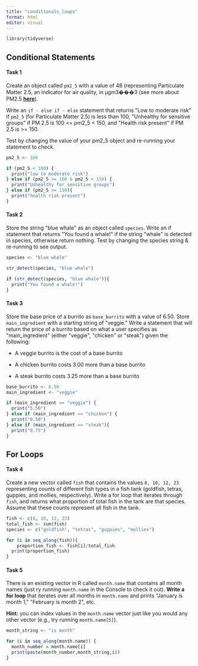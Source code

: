 ```yaml
---
title: "conditionals_loops"
format: html
editor: visual
---
```


```r
library(tidyverse)
```

## Conditional Statements

#### Task 1

Create an object called `pm2_5` with a value of 48 (representing Particulate Matter 2.5, an indicator for air quality, in μgm3���3 (see more about PM2.5 [**here**](https://www3.epa.gov/region1/airquality/pm-aq-standards.html)).

Write an `if - else if - else` statement that returns \"Low to moderate risk\" if `pm2_5` (for Particulate Matter 2.5) is less than 100, \"Unhealthy for sensitive groups\" if PM 2.5 is 100 \<= pm2_5 \< 150, and \"Health risk present\" if PM 2.5 is \>= 150.

Test by changing the value of your pm2_5 object and re-running your statement to check.

```r
pm2_5 <- 160

if (pm2_5 < 100) {
  print("low to moderate risk")
} else if (pm2_5 >= 100 & pm2_5 < 150) {
  print("Unhealthy for sensitive groups")
} else if (pm2_5 >= 150){
  print("health risk present")
}
```

#### **Task 2**

Store the string \"blue whale\" as an object called `species`. Write an if statement that returns \"You found a whale!\" if the string \"whale\" is detected in species, otherwise return nothing. Test by changing the species string & re-running to see output.

```r
species <- "blue whale"

str_detect(species, "blue whale")

if (str_detect(species, "blue whale")){
  print("You found a whale!")
}
```

#### **Task 3**

Store the base price of a burrito as `base_burrito` with a value of 6.50. Store `main_ingredient` with a starting string of \"veggie.\" Write a statement that will return the price of a burrito based on what a user specifies as \"main_ingredient\" (either \"veggie\", \"chicken\" or \"steak\") given the following:

-   A veggie burrito is the cost of a base burrito

-   A chicken burrito costs 3.00 more than a base burrito

-   A steak burrito costs 3.25 more than a base burrito

```r
base_burrito <- 6.50
main_ingredient <- "veggie"

if (main_ingredient == "veggie") {
  print("5.50")
} else if (main_ingredient == "chicken") {
  print("8.50")
} else if (main_ingredient == "steak"){
  print("8.75")
}
```

## For Loops

#### **Task 4**

Create a new vector called `fish` that contains the values `8, 10, 12, 23` representing counts of different fish types in a fish tank (goldfish, tetras, guppies, and mollies, respectively). Write a for loop that iterates through `fish`, and returns what proportion of total fish in the tank are that species. Assume that these counts represent all fish in the tank.

```r
fish <- c(8, 10, 12, 23)
total_fish <- sum(fish)
species <- c("goldfish", "tetras", "guppies", "mollies")

for (i in seq_along(fish)){
    proportion_fish <- fish[i]/total_fish
  print(proportion_fish)
}
```

#### **Task 5**

There is an existing vector in R called `month.name` that contains all month names (just ry running `month.name` in the Console to check it out). **Write a for loop** that iterates over all months in `month.name` and prints \"January is month 1,\" \"February is month 2\", etc.

**Hint:** you can index values in the `month.name` vector just like you would any other vector (e.g., try running `month.name[5]`).

```r
month_string <- "is month"

for (i in seq_along(month.name)) {
  month_number = month.name[i]
  print(paste(month_number,month_string,i))
}
```
